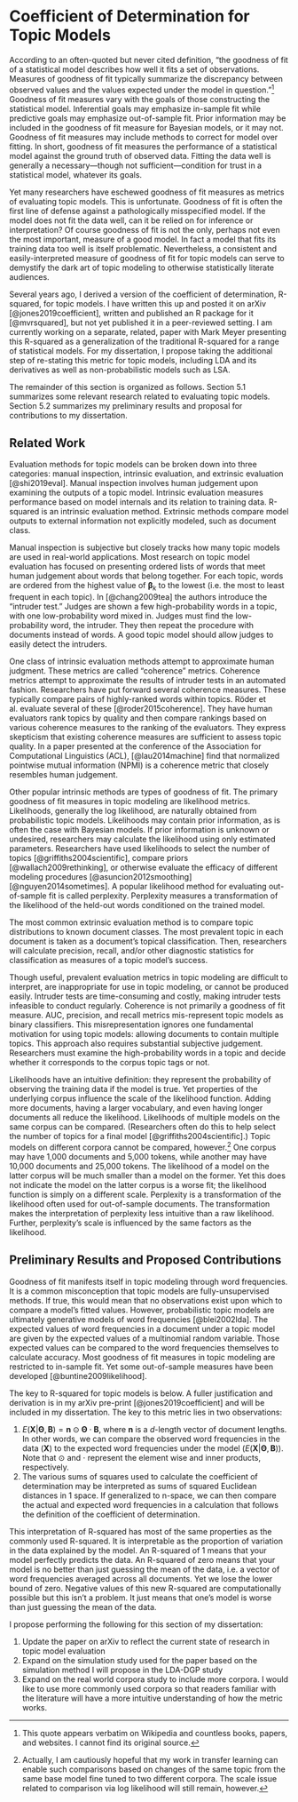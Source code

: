 # Coefficient of Determination for Topic Models {#r2}

According to an often-quoted but never cited definition, "the goodness of fit of a statistical model describes how well it fits a set of observations. Measures of goodness of fit typically summarize the discrepancy between observed values and the values expected under the model in question."[^goodness] Goodness of fit measures vary with the goals of those constructing the statistical model. Inferential goals may emphasize in-sample fit while predictive goals may emphasize out-of-sample fit. Prior information may be included in the goodness of fit measure for Bayesian models, or it may not. Goodness of fit measures may include methods to correct for model over fitting. In short, goodness of fit measures the performance of a statistical model against the ground truth of observed data. Fitting the data well is generally a necessary---though not sufficient---condition for trust in a statistical model, whatever its goals.

[^goodness]: This quote appears verbatim on Wikipedia and countless books, papers, and websites. I cannot find its original source.

Yet many researchers have eschewed goodness of fit measures as metrics of evaluating topic models. This is unfortunate. Goodness of fit is often the first line of defense against a pathologically misspecified model. If the model does not fit the data well, can it be relied on for inference or interpretation? Of course goodness of fit is not the only, perhaps not even the most important, measure of a good model. In fact a model that fits its training data too well is itself problematic. Nevertheless, a consistent and easily-interpreted measure of goodness of fit for topic models can serve to demystify the dark art of topic modeling to otherwise statistically literate audiences. 

Several years ago, I derived a version of the coefficient of determination, R-squared, for topic models. I have written this up and posted it on arXiv [@jones2019coefficient], written and published an R package for it [@mvrsquared], but not yet published it in a peer-reviewed setting. I am currently working on a separate, related, paper with Mark Meyer presenting this R-squared as a generalization of the traditional R-squared for a range of statistical models. For my dissertation, I propose taking the additional step of re-stating this metric for topic models, including LDA and its derivatives as well as non-probabilistic models such as LSA.

The remainder of this section is organized as follows. Section 5.1 summarizes some relevant research related to evaluating topic models. Section 5.2 summarizes my preliminary results and proposal for contributions to my dissertation.

## Related Work

Evaluation methods for topic models can be broken down into three categories: manual inspection, intrinsic evaluation, and extrinsic evaluation [@shi2019eval]. Manual inspection involves human judgement upon examining the outputs of a topic model. Intrinsic evaluation measures performance based on model internals and its relation to training data. R-squared is an intrinsic evaluation method. Extrinsic methods compare model outputs to external information not explicitly modeled, such as document class. 

Manual inspection is subjective but closely tracks how many topic models are used in real-world applications. Most research on topic model evaluation has focused on presenting ordered lists of words that meet human judgement about words that belong together. For each topic, words are ordered from the highest value of $\boldsymbol\beta_k$ to the lowest (i.e. the most to least frequent in each topic). In [@chang2009tea] the authors introduce the "intruder test." Judges are shown a few high-probability words in a topic, with one low-probability word mixed in. Judges must find the low-probability word, the intruder. They then repeat the procedure with documents instead of words. A good topic model should allow judges to easily detect the intruders.

One class of intrinsic evaluation methods attempt to approximate human judgment. These metrics are called "coherence" metrics. Coherence metrics attempt to approximate the results of intruder tests in an automated fashion. Researchers have put forward several coherence measures. These typically compare pairs of highly-ranked words within topics. Röder et al. evaluate several of these [@roder2015coherence]. They have human evaluators rank topics by quality and then compare rankings based on various coherence measures to the ranking of the evaluators. They express skepticism that existing coherence measures are sufficient to assess topic quality. In a paper presented at the conference of the Association for Computational Linguistics (ACL), [@lau2014machine] find that normalized pointwise mutual information (NPMI) is a coherence metric that closely resembles human judgement. 

Other popular intrinsic methods are types of goodness of fit. The primary goodness of fit measures in topic modeling are likelihood metrics. Likelihoods, generally the log likelihood, are naturally obtained from probabilistic topic models. Likelihoods may contain prior information, as is often the case with Bayesian models. If prior information is unknown or undesired, researchers may calculate the likelihood using only estimated parameters. Researchers have used likelihoods to select the number of topics [@griffiths2004scientific], compare priors [@wallach2009rethinking], or otherwise evaluate the efficacy of different modeling procedures [@asuncion2012smoothing] [@nguyen2014sometimes]. A popular likelihood method for evaluating out-of-sample fit is called perplexity. Perplexity measures a transformation of the likelihood of the held-out words conditioned on the trained model.

The most common extrinsic evaluation method is to compare topic distributions to known document classes. The most prevalent topic in each document is taken as a document’s topical classification. Then, researchers will calculate precision, recall, and/or other diagnostic statistics for classification as measures of a topic model's success.

Though useful, prevalent evaluation metrics in topic modeling are difficult to interpret, are inappropriate for use in topic modeling, or cannot be produced easily. Intruder tests are time-consuming and costly, making intruder tests infeasible to conduct regularly. Coherence is not primarily a goodness of fit measure. AUC, precision, and recall metrics mis-represent topic models as binary classifiers. This misrepresentation ignores one fundamental motivation for using topic models: allowing documents to contain multiple topics. This approach also requires substantial subjective judgement. Researchers must examine the high-probability words in a topic and decide whether it corresponds to the corpus topic tags or not.

Likelihoods have an intuitive definition: they represent the probability of observing the training data if the model is true. Yet properties of the underlying corpus influence the scale of the likelihood function. Adding more documents, having a larger vocabulary, and even having longer documents all reduce the likelihood. Likelihoods of multiple models on the same corpus can be compared. (Researchers often do this to help select the number of topics for a final model [@griffiths2004scientific].) Topic models on different corpora cannot be compared, however.[^actually] One corpus may have 1,000 documents and 5,000 tokens, while another may have 10,000 documents and 25,000 tokens. The likelihood of a model on the latter corpus will be much smaller than a model on the former. Yet this does not indicate the model on the latter corpus is a worse fit; the likelihood function is simply on a different scale. Perplexity is a transformation of the likelihood often used for out-of-sample documents. The transformation makes the interpretation of perplexity less intuitive than a raw likelihood. Further, perplexity’s scale is influenced by the same factors as the likelihood.

[^actually]: Actually, I am cautiously hopeful that my work in transfer learning can enable such comparisons based on changes of the same topic from the same base model fine tuned to two different corpora. The scale issue related to comparison via log likelihood will still remain, however.

## Preliminary Results and Proposed Contributions

Goodness of fit manifests itself in topic modeling through word frequencies. It is a common misconception that topic models are fully-unsupervised methods. If true, this would mean that no observations exist upon which to compare a model’s fitted values. However, probabilistic topic models are ultimately generative models of word frequencies [@blei2002lda]. The expected values of word frequencies in a document under a topic model are given by the expected values of a multinomial random variable. Those expected values can be compared to the word frequencies themselves to calculate accuracy. Most goodness of fit measures in topic modeling are restricted to in-sample fit. Yet some out-of-sample measures have been developed [@buntine2009likelihood].

The key to R-squared for topic models is below. A fuller justification and derivation is in my arXiv pre-print [@jones2019coefficient] and will be included in my dissertation. The key to this metric lies in two observations:

1. $E(\boldsymbol{X}|\boldsymbol\Theta,\boldsymbol{B}) = \boldsymbol{n} \odot \boldsymbol\Theta \cdot \boldsymbol{B}$, where $\boldsymbol{n}$ is a $d$-length vector of document lengths. In other words, we can compare the observed word frequencies in the data ($\boldsymbol{X}$) to the expected word frequencies under the model ($E(\boldsymbol{X}|\boldsymbol\Theta,\boldsymbol{B})$). Note that $\odot$ and $\cdot$ represent the element wise and inner products, respectively.
2. The various sums of squares used to calculate the coefficient of determination may be interpreted as sums of squared Euclidean distances in 1 space. If generalized to n-space, we can then compare the actual and expected word frequencies in a calculation that follows the definition of the coefficient of determination.

This interpretation of R-squared has most of the same properties as the commonly used R-squared. It is interpretable as the proportion of variation in the data explained by the model. An R-squared of 1 means that your model perfectly predicts the data. An R-squared of zero means that your model is no better than just guessing the mean of the data, i.e. a vector of word frequencies averaged across all documents. Yet we lose the lower bound of zero. Negative values of this new R-squared are computationally possible but this isn't a problem. It just means that one's model is worse than just guessing the mean of the data.

I propose performing the following for this section of my dissertation:

1. Update the paper on arXiv to reflect the current state of research in topic model evaluation
2. Expand on the simulation study used for the paper based on the simulation method I will propose in the LDA-DGP study
3. Expand on the real world corpora study to include more corpora. I would like to use more commonly used corpora so that readers familiar with the literature will have a more intuitive understanding of how the metric works.